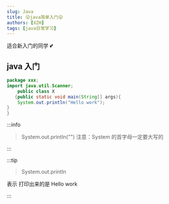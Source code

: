 ```yaml
---
slug: Java
title: 😜java简单入门😜
authors: [XZH]
tags: [java日常学习]
---
```


适合新入门的同学 💕

<!-- truncate -->

## java 入门

```java
package xxx;
import java.util.Scanner;
    public class X
   {public static void main(String[] args){
    System.out.println("Hello work");
}
}
```

:::info

> System.out.println("")
> 注意：System 的首字母一定要大写的

:::

:::tip

> System.out.println

表示 打印出来的是
Hello work

:::
